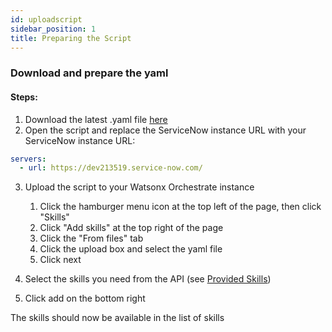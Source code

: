 ```yaml
---
id: uploadscript
sidebar_position: 1
title: Preparing the Script
---
```


### Download and prepare the yaml
#### Steps:
1. Download the latest .yaml file <a href="https://github.com/ibm-client-engineering/solution-wxo/blob/main/assets/servicenow/yamls/JC%20-%20WXOServiceNowAPI.yml">here</a>
2. Open the script and replace the ServiceNow instance URL with your ServiceNow instance URL:

```yaml
servers:
  - url: https://dev213519.service-now.com/
```

3. Upload the script to your Watsonx Orchestrate instance
    1. Click the hamburger menu icon at the top left of the page, then click "Skills"
    2. Click "Add skills" at the top right of the page
    3. Click the "From files" tab
    4. Click the upload box and select the yaml file
    5. Click next

4. Select the skills you need from the API (see <a href="/solution-wxo/servicenow/GettingStarted/skills">Provided Skills</a>)
5. Click add on the bottom right

The skills should now be available in the list of skills